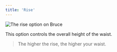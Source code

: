 ```yaml
---
title: 'Rise'
---
```


![The rise option on Bruce](./rise.svg)

This option controls the overall height of the waist.

> The higher the rise, the higher your waist.
